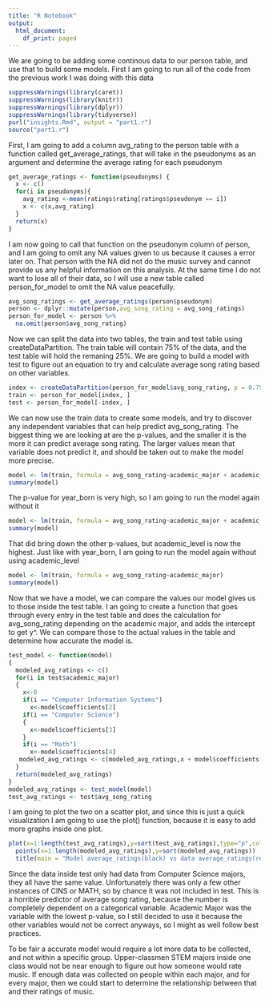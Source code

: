 ```yaml
---
title: "R Notebook"
output:
  html_document:
    df_print: paged
---
```


We are going to be adding some continous data to our person table, and use that to build some models. First I am going to run all of the code from the previous work I was doing with this data
```r
suppressWarnings(library(caret))
suppressWarnings(library(knitr))
suppressWarnings(library(dplyr))
suppressWarnings(library(tidyverse))
purl("insights.Rmd", output = "part1.r")
source("part1.r")
```

First, I am going to add a column avg_rating to the person table with a function called get_average_ratings, that will take in the pseudonyms as an argument and determine the average rating for each pseudonym
```r
get_average_ratings <- function(pseudonyms) {
  x <- c()
  for(i in pseudonyms){
    avg_rating <-mean(ratings$rating[ratings$pseudonym == i])
    x <- c(x,avg_rating)
  }
  return(x)
}
```
I am now going to call that function on the pseudonym column of person, and I am going to omit any NA values given to us because it causes a error later on. That person with the NA did not do the music survey and cannot provide us any helpful information on this analysis. At the same time I do not want to lose all of their data, so I will use a new table called person_for_model to omit the NA value peacefully.
```r
avg_song_ratings <- get_average_ratings(person$pseudonym)
person <- dplyr::mutate(person,avg_song_rating = avg_song_ratings)
person_for_model <- person %>%
  na.omit(person$avg_song_rating)
```
Now we can split the data into two tables, the train and test table using createDataPartition. The train table will contain 75% of the data, and the test table will hold the remaning 25%. We are going to build a model with test to figure out an equation to try and calculate average song rating based on other variables. 
```r
index <- createDataPartition(person_for_model$avg_song_rating, p = 0.75, list = FALSE) 
train <- person_for_model[index, ]
test <- person_for_model[-index, ]
```
We can now use the train data to create some models, and try to discover any independent variables that can help predict avg_song_rating. The biggest thing we are looking at are the p-values, and the smaller it is the more it can predict average song rating. The larger values mean that variable does not predict it, and should be taken out to make the model more precise.
```r
model <- lm(train, formula = avg_song_rating~academic_major + academic_level + year_born)
summary(model)
```
The p-value for year_born is very high, so I am going to run the model again without it
```r
model <- lm(train, formula = avg_song_rating~academic_major + academic_level)
summary(model)
```
That did bring down the other p-values, but academic_level is now the highest. Just like with year_born, I am going to run the model again without using academic_level
```r
model <- lm(train, formula = avg_song_rating~academic_major)
summary(model)
```
Now that we have a model, we can compare the values our model gives us to those inside the test table. I an going to create a function that goes through every entry in the test table and does the calculation for avg_song_rating depending on the academic major, and adds the intercept to get y^. We can compare those to the actual values in the table and determine how accurate the model is.
```r
test_model <- function(model)
{
  modeled_avg_ratings <- c()
  for(i in test$academic_major)
  {
    x<-0
    if(i == "Computer Information Systems")
      x<-model$coefficients[2]
    if(i == "Computer Science")
    {
      x<-model$coefficients[3]
    }
    if(i == "Math")
      x<-model$coefficients[4]
   modeled_avg_ratings <- c(modeled_avg_ratings,x + model$coefficients[1])
  }
  return(modeled_avg_ratings)
}
modeled_avg_ratings <- test_model(model)
test_avg_ratings <- test$avg_song_rating
```
I am going to plot the two on a scatter plot, and since this is just a quick visualization I am going to use the plot() function, because it is easy to add more graphs inside one plot.
```r
plot(x=1:length(test_avg_ratings),y=sort(test_avg_ratings),type="p",col="red")
  points(x=1:length(modeled_avg_ratings),y=sort(modeled_avg_ratings))
  title(main = "Model average_ratings(black) vs data average_ratings(red)")
``` 
  Since the data inside test only had data from Computer Science majors, they all have the same value. Unfortunately there was only a few other instances of CINS or MATH, so by chance it was not included in test. This is a horrible predictor of average song rating, because the number is completely dependent on a categorical variable. Academic Major was the variable with the lowest p-value, so I still decided to use it because the other variables would not be correct anyways, so I might as well follow best practices.

To be fair a accurate model would require a lot more data to be collected, and not within a specific group. Upper-classmen STEM majors inside one class would not be near enough to figure out how someone would rate music. If enough data was collected on people within each major, and for every major, then we could start to determine the relationship between that and their ratings of music.
